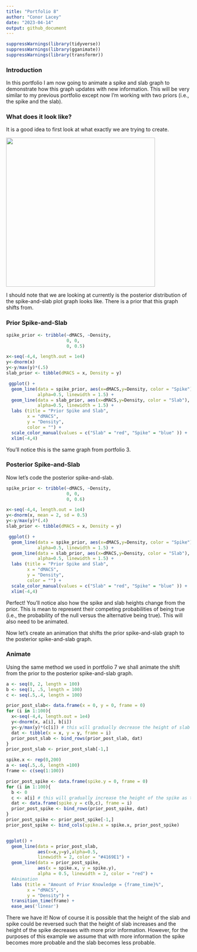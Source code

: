 ```yaml
---
title: "Portfolio 8"
author: "Conor Lacey"
date: "2023-04-14"
output: github_document
---
```


```r
suppressWarnings(library(tidyverse))
suppressWarnings(library(gganimate))
suppressWarnings(library(transformr))
```

### Introduction

In this portfolio I am now going to animate a spike and slab graph to demonstrate how this graph updates with new information. This will be very similar to my previous portfolio except now I'm working with two priors (i.e., the spike and the slab).

### What does it look like?

It is a good idea to first look at what exactly we are trying to create.

![](SpikeSlabPlot.png){width="406"}

I should note that we are looking at currently is the posterior distribution of the spike-and-slab plot graph looks like. There is a prior that this graph shifts from.

### Prior Spike-and-Slab

```r
spike_prior <- tribble(~dMACS, ~Density,
                       0, 0,
                       0, 0.5)

x<-seq(-4,4, length.out = 1e4)
y<-dnorm(x)
y<-y/max(y)*(.5)
slab_prior <- tibble(dMACS = x, Density = y)

 ggplot() +
  geom_line(data = spike_prior, aes(x=dMACS,y=Density, color = "Spike"),
            alpha=0.5, linewidth = 1.5) + 
  geom_line(data = slab_prior, aes(x=dMACS,y=Density, color = "Slab"),
            alpha=0.5, linewidth = 1.5) + 
  labs (title = "Prior Spike and Slab",
        x = "dMACS",
        y = "Density",
        color = "") + 
  scale_color_manual(values = c("Slab" = "red", "Spike" = "blue" )) +
  xlim(-4,4)
```

You'll notice this is the same graph from portfolio 3.

### Posterior Spike-and-Slab

Now let's code the posterior spike-and-slab.

```r
spike_prior <- tribble(~dMACS, ~Density,
                       0, 0,
                       0, 0.6)

x<-seq(-4,4, length.out = 1e4)
y<-dnorm(x, mean = 2, sd = 0.5)
y<-y/max(y)*(.4)
slab_prior <- tibble(dMACS = x, Density = y)

 ggplot() +
  geom_line(data = spike_prior, aes(x=dMACS,y=Density, color = "Spike"),
            alpha=0.5, linewidth = 1.5) + 
  geom_line(data = slab_prior, aes(x=dMACS,y=Density, color = "Slab"),
            alpha=0.5, linewidth = 1.5) + 
  labs (title = "Prior Spike and Slab",
        x = "dMACS",
        y = "Density",
        color = "") + 
  scale_color_manual(values = c("Slab" = "red", "Spike" = "blue" )) +
  xlim(-4,4)
```

Perfect! You'll notice also how the spike and slab heights change from the prior. This is mean to represent their competing probabilities of being true (i.e., the probability of the null versus the alternative being true). This will also need to be animated.

Now let's create an animation that shifts the prior spike-and-slab graph to the posterior spike-and-slab graph.

### Animate

Using the same method we used in portfolio 7 we shall animate the shift from the prior to the posterior spike-and-slab graph.

```r
a <- seq(0, 2, length = 100)
b <- seq(1, .5, length = 100)
c <- seq(.5,.4, length = 100)

prior_post_slab<- data.frame(x = 0, y = 0, frame = 0)
for (i in 1:100){
  x<-seq(-4,4, length.out = 1e4)
  y<-dnorm(x, a[i], b[i])
  y<-y/max(y)*(c[i]) # this will gradually decrease the height of slab as the frames increase
  dat <- tibble(x = x, y = y, frame = i)
  prior_post_slab <- bind_rows(prior_post_slab, dat)
}
prior_post_slab <- prior_post_slab[-1,]

spike.x <- rep(0,200)
a <- seq(.5,.6, length =100)
frame <- c(seq(1:100))

prior_post_spike <- data.frame(spike.y = 0, frame = 0)
for (i in 1:100){
  b <- 0
  c <- a[i] # this will gradually increase the height of the spike as the frames increase
  dat <- data.frame(spike.y = c(b,c), frame = i)
  prior_post_spike <- bind_rows(prior_post_spike, dat)
}
prior_post_spike <- prior_post_spike[-1,]
prior_post_spike <- bind_cols(spike.x = spike.x, prior_post_spike)


ggplot() + 
  geom_line(data = prior_post_slab,
            aes(x=x,y=y),alpha=0.5, 
            linewidth = 2, color = "#4169E1") +
  geom_line(data = prior_post_spike,
            aes(x = spike.x, y = spike.y), 
            alpha = 0.5, linewidth = 2, color = "red") +
  #Animation
  labs (title = "Amount of Prior Knowledge = {frame_time}%",
        x = "dMACS",
        y = "Density") + 
  transition_time(frame) + 
  ease_aes('linear') 
```

There we have it! Now of course it is possible that the height of the slab and spike could be reversed such that the height of slab increases and the height of the spike decreases with more prior information. However, for the purposes of this example we assume that with more information the spike becomes more probable and the slab becomes less probable.
